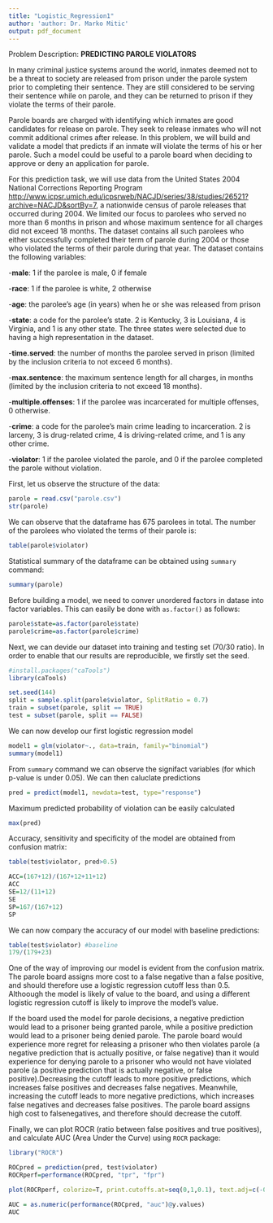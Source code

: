 ```yaml
---
title: "Logistic_Regression1"
author: 'author: Dr. Marko Mitic'
output: pdf_document
---
```

Problem Description: **PREDICTING PAROLE VIOLATORS**

In many criminal justice systems around the world, inmates deemed not to be a threat to society are released from prison under the parole system prior to completing their sentence. They are still considered to be serving their sentence while on parole, and they can be returned to prison if they violate the terms of their parole.

Parole boards are charged with identifying which inmates are good candidates for release on parole. They seek to release inmates who will not commit additional crimes after release. In this problem, we will build and validate a model that predicts if an inmate will violate the terms of his or her parole. Such a model could be useful to a parole board when deciding to approve or deny an application for parole.

For this prediction task, we will use data from the United States 2004 National Corrections Reporting Program <http://www.icpsr.umich.edu/icpsrweb/NACJD/series/38/studies/26521?archive=NACJD&sortBy=7>, a nationwide census of parole releases that occurred during 2004. We limited our focus to parolees who served no more than 6 months in prison and whose maximum sentence for all charges did not exceed 18 months. The dataset contains all such parolees who either successfully completed their term of parole during 2004 or those who violated the terms of their parole during that year. The dataset contains the following variables:

-**male**: 1 if the parolee is male, 0 if female

-**race**: 1 if the parolee is white, 2 otherwise

-**age**: the parolee's age (in years) when he or she was released from prison

-**state**: a code for the parolee's state. 2 is Kentucky, 3 is Louisiana, 4 is Virginia, and 1 is any other state. The three states were selected due to having a high representation in the dataset.

-**time.served**: the number of months the parolee served in prison (limited by the inclusion criteria to not exceed 6 months).

-**max.sentence**: the maximum sentence length for all charges, in months (limited by the inclusion criteria to not exceed 18 months).

-**multiple.offenses**: 1 if the parolee was incarcerated for multiple offenses, 0 otherwise.

-**crime**: a code for the parolee's main crime leading to incarceration. 2 is larceny, 3 is drug-related crime, 4 is driving-related crime, and 1 is any other crime.

-**violator**: 1 if the parolee violated the parole, and 0 if the parolee completed the parole without violation.


First, let us observe the structure of the data:
```r
parole = read.csv("parole.csv")
str(parole)
```

We can observe that the dataframe has 675 parolees in total. The number of the parolees who violated the terms of their parole is:

```r
table(parole$violator)
```

Statistical summary of the dataframe can be obtained using `summary` command:

```r
summary(parole)
```

Before building a model, we need to conver unordered factors in datase into factor variables. This can easily be done with `as.factor()` as follows:

```r
parole$state=as.factor(parole$state)
parole$crime=as.factor(parole$crime)
```

Next, we can devide our dataset into training and testing set (70/30 ratio). In order to enable that our results are reproducible, we firstly set the seed. 

```r
#install.packages("caTools")
library(caTools)

set.seed(144)
split = sample.split(parole$violator, SplitRatio = 0.7)
train = subset(parole, split == TRUE)
test = subset(parole, split == FALSE)
```

We can now develop our first logistic regression model

```r
model1 = glm(violator~., data=train, family="binomial")
summary(model1)
```

From `summary` command we can observe the signifact variables (for which p-value is under 0.05). We can then caluclate predictions

```r
pred = predict(model1, newdata=test, type="response")
```

Maximum predicted probability of violation can be easily calculated

```r
max(pred)
```

Accuracy, sensitivity and specificity of the model are obtained from confusion matrix:
```r
table(test$violator, pred>0.5)

ACC=(167+12)/(167+12+11+12)
ACC
SE=12/(11+12)
SE
SP=167/(167+12)
SP
```

We can now compary the accuracy of our model with baseline predictions:

```r
table(test$violator) #baseline
179/(179+23)
```

One of the way of improving our model is evident from the confusion matrix. The parole board assigns more cost to a false negative than a false positive, and should therefore use a logistic regression cutoff less than 0.5. Althoough the model is likely of value to the board, and using a different logistic regression cutoff is likely to improve the model's value.

If the board used the model for parole decisions, a negative prediction would lead to a prisoner being granted parole, while a positive prediction would lead to a prisoner being denied parole. The parole board would experience more regret for releasing a prisoner  who then violates parole (a negative prediction that is actually positive, or false negative) than it would experience for denying parole to a prisoner  who would not have violated parole (a positive prediction that is actually negative, or false positive).Decreasing the cutoff leads to more positive predictions, which increases false positives and decreases false negatives. Meanwhile, increasing the cutoff leads to more negative predictions, which increases false negatives and decreases false positives. The parole board assigns high cost to falsenegatives, and therefore should decrease the cutoff.

Finally, we can plot ROCR (ratio between false positives and true positives), and calculate AUC (Area Under the Curve) using `ROCR` package:

```r
library("ROCR")

ROCpred = prediction(pred, test$violator)
ROCRperf=performance(ROCpred, "tpr", "fpr")

plot(ROCRperf, colorize=T, print.cutoffs.at=seq(0,1,0.1), text.adj=c(-0.2,1.7))

AUC = as.numeric(performance(ROCpred, "auc")@y.values)
AUC
```
